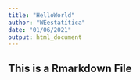 ```yaml
---
title: "HelloWorld"
author: "WEestatítica"
date: "01/06/2021"
output: html_document
---
```


## This is a Rmarkdown File  